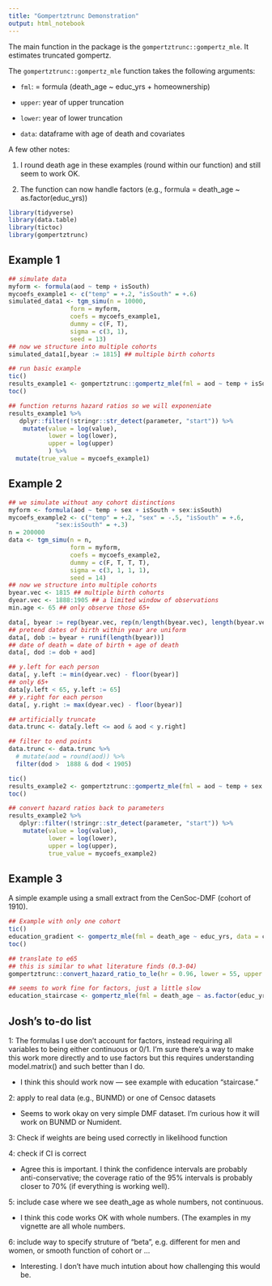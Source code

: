 ```yaml
---
title: "Gompertztrunc Demonstration"
output: html_notebook
---
```



The main function in the package is the `gompertztrunc::gompertz_mle`. It estimates truncated gompertz. 

The `gompertztrunc::gompertz_mle` function takes the following arguments: 

- `fml`: = formula (death_age ~ educ_yrs + homeownership)

- `upper`: year of upper truncation 

- `lower`: year of lower truncation 

- `data`: dataframe with age of death and covariates 

A few other notes: 

(1) I round death age in these examples (round within our function) and still seem to work OK. 

(2)  The function can now handle factors (e.g., formula = death_age ~ as.factor(educ_yrs)) 


```r
library(tidyverse)
library(data.table)
library(tictoc)
library(gompertztrunc)
```


## Example 1 

```r
## simulate data 
myform <- formula(aod ~ temp + isSouth)
mycoefs_example1 <- c("temp" = +.2, "isSouth" = +.6)
simulated_data1 <- tgm_simu(n = 10000,
                 form = myform,
                 coefs = mycoefs_example1,
                 dummy = c(F, T),
                 sigma = c(3, 1),
                 seed = 13)
## now we structure into multiple cohorts
simulated_data1[,byear := 1815] ## multiple birth cohorts

## run basic example 
tic()
results_example1 <- gompertztrunc::gompertz_mle(fml = aod ~ temp + isSouth, data = simulated_data1, lower = 1888, upper = 1905)
toc()

## function returns hazard ratios so we will exponeniate 
results_example1 %>% 
   dplyr::filter(!stringr::str_detect(parameter, "start")) %>%
    mutate(value = log(value),
           lower = log(lower),
           upper = log(upper)
           ) %>% 
  mutate(true_value = mycoefs_example1)
```

## Example 2 

```r
## we simulate without any cohort distinctions
myform <- formula(aod ~ temp + sex + isSouth + sex:isSouth)
mycoefs_example2 <- c("temp" = +.2, "sex" = -.5, "isSouth" = +.6,
             "sex:isSouth" = +.3)
n = 200000
data <- tgm_simu(n = n,
                 form = myform,
                 coefs = mycoefs_example2,
                 dummy = c(F, T, T, T),
                 sigma = c(3, 1, 1, 1),
                 seed = 14)
## now we structure into multiple cohorts
byear.vec <- 1815 ## multiple birth cohorts
dyear.vec <- 1888:1905 ## a limited window of observations
min.age <- 65 ## only observe those 65+

data[, byear := rep(byear.vec, rep(n/length(byear.vec), length(byear.vec)))]
## pretend dates of birth within year are uniform
data[, dob := byear + runif(length(byear))]
## date of death = date of birth + age of death
data[, dod := dob + aod]

## y.left for each person
data[, y.left := min(dyear.vec) - floor(byear)]
## only 65+
data[y.left < 65, y.left := 65]
## y.right for each person
data[, y.right := max(dyear.vec) - floor(byear)]

## artificially truncate
data.trunc <- data[y.left <= aod & aod < y.right]


```


```r
## filter to end points 
data.trunc <- data.trunc %>% 
  # mutate(aod = round(aod)) %>% 
  filter(dod >  1888 & dod < 1905)

tic()
results_example2 <- gompertztrunc::gompertz_mle(fml = aod ~ temp + sex + isSouth + sex:isSouth, data = data.trunc, lower = 1888, upper = 1905)
toc()

## convert hazard ratios back to parameters 
results_example2 %>% 
   dplyr::filter(!stringr::str_detect(parameter, "start")) %>%
    mutate(value = log(value),
           lower = log(lower),
           upper = log(upper),
           true_value = mycoefs_example2)

```

## Example 3 

A simple example using a small extract from the CenSoc-DMF (cohort of 1910).

```r
## Example with only one cohort 
tic()
education_gradient <- gompertz_mle(fml = death_age ~ educ_yrs, data = censoc_example, lower = 1975, upper = 2005)
toc()

## translate to e65 
## this is similar to what literature finds (0.3-04)
gompertztrunc::convert_hazard_ratio_to_le(hr = 0.96, lower = 55, upper = 120, M = 80, beta = 0.1)

## seems to work fine for factors, just a little slow 
education_staircase <- gompertz_mle(fml = death_age ~ as.factor(educ_yrs), data = censoc_example, lower = 1975, upper = 2005)

```
## Josh's to-do list 



1:  The formulas I use don't account for factors, instead requiring
all variables to being either continuous or 0/1. I'm sure
there's a way to make this work more directly and to use factors
but this requires understanding model.matrix() and such better
than I do.

- I think this should work now — see example with education "staircase." 

2: apply to real data (e.g., BUNMD) or one of Censoc datasets

- Seems to work okay on very simple DMF dataset. I'm curious how it will work on BUNMD or Numident. 

3:  Check if weights are being used correctly in likelihood function 


4:  check if CI is correct 

- Agree this is important. I think the confidence intervals are probably anti-conservative; the coverage ratio of the 95% intervals is probably closer to 70% (if everything is working well). 

5:  include case where we see death_age as whole numbers, not continuous.

- I think this code works OK with whole numbers. (The examples in my vignette are all whole numbers. 

6:  include way to specify struture of "beta", e.g. different for men and women, or smooth function of cohort or ... 

- Interesting. I don't have much intution about how challenging this would be. 

